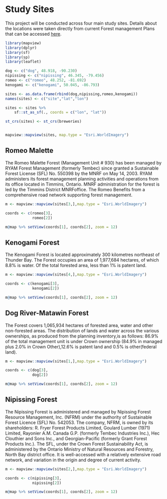 # Study Sites {-#sites}

This project will be conducted across four main study sites. Details about the locations were taken directly from current Forest management Plans that can be accessed [here](https://nrip.mnr.gov.on.ca/s/fmp-online?language=en_US).

```r

library(mapview)
library(dplyr)
library(sf)
library(sp)
library(leaflet)

dog <- c("dog", 48.918, -90.230)
nipissing <- c("nipissing", 46.345, -79.456)
romeo <- c("romeo", 48.252, -81.692)
kenogami <- c("kenogami", 50.045, -86.793)

sites <- as.data.frame(rbind(dog,nipissing,romeo,kenogami))
names(sites) <- c("site","lat","lon")

sites <- sites %>%
    sf::st_as_sf(., coords = c("lon", "lat"))

st_crs(sites) <- st_crs(breweries)


mapview::mapview(sites, map.type = "Esri.WorldImagery")

```

## Romeo Malette {-#romeo}

The Romeo Malette Forest (Management Unit # 930) has been managed by RYAM Forest Management (formerly Tembec) since granted a Sustainable Forest License (SFL) No. 550398 by the MNRF on May 14, 2003. RYAM administers its forest management planning activities and operations from its office located in Timmins, Ontario.  MNRF administration for the forest is led by the Timmins District MNRFoffice. The Romeo Benefits from a comprehensive road network supporting forest management. 

```r

m <- mapview::mapview(sites[3,],map.type = "Esri.WorldImagery")

coords <- c(romeo[3],
            romeo[2])

m@map %>% setView(coords[1], coords[2], zoom = 12)

```

## Kenogami Forest {-#kenogami}

The Kenogami Forest is located approximately 300 kilometres northeast of Thunder Bay. The Forest occupies an area of 1,977,684 hectares, of which 8.8% is water. Of the total forested area, less than 1% is patent land.  

```r

m <- mapview::mapview(sites[4,],map.type = "Esri.WorldImagery")

coords <- c(kenogami[3],
            kenogami[2])

m@map %>% setView(coords[1], coords[2], zoom = 12)

```

## Dog River-Matawin Forest {-#dog}

The Forest covers 1,065,934 hectares of forested area, water and other non-forested areas. The distribution of lands and water across the various ownerships, as produced from the planning inventory,is as follows: 86.9% of the total management unit is under Crown ownership (84.9% in managed plus 2.0% in Crown Other),12.6% is patent land and 0.5% is other(federal land). 

```r

m <- mapview::mapview(sites[1,],map.type = "Esri.WorldImagery")

coords <- c(dog[3],
            dog[2])

m@map %>% setView(coords[1], coords[2], zoom = 12)
```

## Nipissing Forest {-#nipissing}

The Nipissing Forest is administered and managed by Nipissing Forest Resource Management, Inc. (NFRM) under the authority of Sustainable Forest Licence (SFL) No. 542053. The company, NFRM, is owned by its shareholders: R. Fryer Forest Products Limited, Goulard Lumber (1971) Limited, Rayonier A.M. Canada G.P. (formerly Tembec Industries Inc.), Hec Clouthier and Sons Inc., and Georgian-Pacific (formerly Grant Forest Products Inc.).  The SFL, under the Crown Forest Sustainability Act, is administered by the Ontario Ministry of Natural Resources and Forestry, North Bay district office. It is well-accessed with a relatively extensive road network, and variation in the origin and degree of current activity.

```r


m <- mapview::mapview(sites[2,],map.type = "Esri.WorldImagery")

coords <- c(nipissing[3],
            nipissing[2])

m@map %>% setView(coords[1], coords[2], zoom = 12)
```


